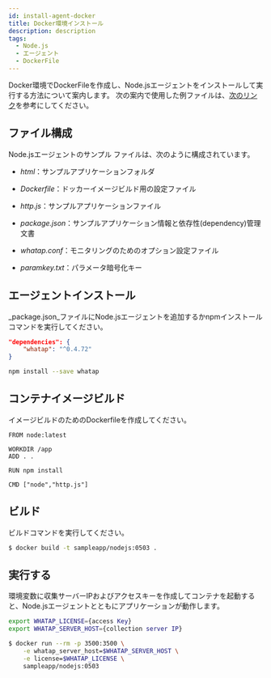 ```yaml
---
id: install-agent-docker
title: Docker環境インストール
description: description
tags:
  - Node.js
  - エージェント
  - DockerFile
---
```


Docker環境でDockerFileを作成し、Node.jsエージェントをインストールして実行する方法について案内します。 次の案内で使用した例ファイルは、[次のリンク](https://github.com/whatap/nodejs_sample_application/tree/main/simple_http)を参考にしてください。

## ファイル構成

Node.jsエージェントのサンプル ファイルは、次のように構成されています。

-   _html_：サンプルアプリケーションフォルダ

-   _Dockerfile_：ドッカーイメージビルド用の設定ファイル

-   _http.js_：サンプルアプリケーションファイル

-   _package.json_：サンプルアプリケーション情報と依存性(dependency)管理文書

-   _whatap.conf_：モニタリングのためのオプション設定ファイル

-   _paramkey.txt_：パラメータ暗号化キー

## エージェントインストール

_package.json_ファイルにNode.jsエージェントを追加するかnpmインストールコマンドを実行してください。

```json title='package.json'
"dependencies": {
    "whatap": "^0.4.72"
}
```

```bash
npm install --save whatap
```

## コンテナイメージビルド

イメージビルドのためのDockerfileを作成してください。

```docker title='Dockerfile'
FROM node:latest

WORKDIR /app
ADD . .

RUN npm install

CMD ["node","http.js"]
```

## ビルド

ビルドコマンドを実行してください。

```bash
$ docker build -t sampleapp/nodejs:0503 .
```

## 実行する

環境変数に収集サーバーIPおよびアクセスキーを作成してコンテナを起動すると、Node.jsエージェントとともにアプリケーションが動作します。

```bash
export WHATAP_LICENSE={access Key}
export WHATAP_SERVER_HOST={collection server IP}

$ docker run --rm -p 3500:3500 \
    -e whatap_server_host=$WHATAP_SERVER_HOST \
    -e license=$WHATAP_LICENSE \
    sampleapp/nodejs:0503
```
